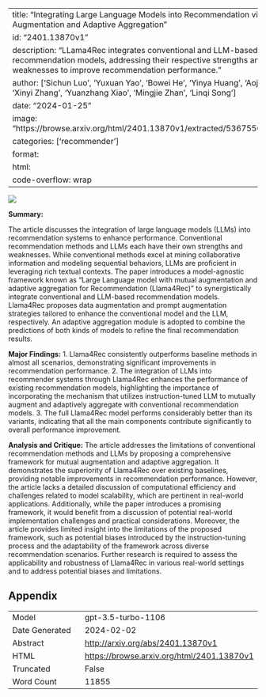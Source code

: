 
---
title: "Integrating Large Language Models into Recommendation via Mutual Augmentation and Adaptive Aggregation"
id: "2401.13870v1"
description: "LLama4Rec integrates conventional and LLM-based recommendation models, addressing their respective strengths and weaknesses to improve recommendation performance."
author: ['Sichun Luo', 'Yuxuan Yao', 'Bowei He', 'Yinya Huang', 'Aojun Zhou', 'Xinyi Zhang', 'Yuanzhang Xiao', 'Mingjie Zhan', 'Linqi Song']
date: "2024-01-25"
image: "https://browse.arxiv.org/html/2401.13870v1/extracted/5367550/main4.png"
categories: ['recommender']
format:
  html:
    code-overflow: wrap
---

![](https://browse.arxiv.org/html/2401.13870v1/extracted/5367550/main4.png)

**Summary:**

The article discusses the integration of large language models (LLMs) into recommendation systems to enhance performance. Conventional recommendation methods and LLMs each have their own strengths and weaknesses. While conventional methods excel at mining collaborative information and modeling sequential behaviors, LLMs are proficient in leveraging rich textual contexts. The paper introduces a model-agnostic framework known as "Large Language model with mutual augmentation and adaptive aggregation for Recommendation (Llama4Rec)" to synergistically integrate conventional and LLM-based recommendation models. Llama4Rec proposes data augmentation and prompt augmentation strategies tailored to enhance the conventional model and the LLM, respectively. An adaptive aggregation module is adopted to combine the predictions of both kinds of models to refine the final recommendation results. 

**Major Findings:**
1. Llama4Rec consistently outperforms baseline methods in almost all scenarios, demonstrating significant improvements in recommendation performance.
2. The integration of LLMs into recommender systems through Llama4Rec enhances the performance of existing recommendation models, highlighting the importance of incorporating the mechanism that utilizes instruction-tuned LLM to mutually augment and adaptively aggregate with conventional recommendation models.
3. The full Llama4Rec model performs considerably better than its variants, indicating that all the main components contribute significantly to overall performance improvement.

**Analysis and Critique:**
The article addresses the limitations of conventional recommendation methods and LLMs by proposing a comprehensive framework for mutual augmentation and adaptive aggregation. It demonstrates the superiority of Llama4Rec over existing baselines, providing notable improvements in recommendation performance. However, the article lacks a detailed discussion of computational efficiency and challenges related to model scalability, which are pertinent in real-world applications. Additionally, while the paper introduces a promising framework, it would benefit from a discussion of potential real-world implementation challenges and practical considerations. Moreover, the article provides limited insight into the limitations of the proposed framework, such as potential biases introduced by the instruction-tuning process and the adaptability of the framework across diverse recommendation scenarios. Further research is required to assess the applicability and robustness of Llama4Rec in various real-world settings and to address potential biases and limitations.

## Appendix

|          |          |
|----------|----------|
| Model     | gpt-3.5-turbo-1106       |
| Date Generated     | 2024-02-02       |
| Abstract | [http://arxiv.org/abs/2401.13870v1](http://arxiv.org/abs/2401.13870v1)        |
| HTML     | [https://browse.arxiv.org/html/2401.13870v1](https://browse.arxiv.org/html/2401.13870v1)       |
| Truncated       | False       |
| Word Count       | 11855       |